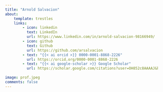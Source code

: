 ```yaml
---
title: "Arnold Salvacion"
about:
    template: trestles
    links:
        - icon: linkedin
          text: LinkedIn
          url: https://www.linkedin.com/in/arnold-salvacion-98166949/
        - icon: github
          text: Github
          url: https://github.com/arsalvacion
        - text: "{{< ai orcid >}} 0000-0001-8868-2226"
          url: https://orcid.org/0000-0001-8868-2226
        - text: "{{< ai google-scholar >}} Google Scholar"
          url: https://scholar.google.com/citations?user=OH852c8AAAAJ&hl=en
          
image: prof.jpeg
comments: false
---
```

